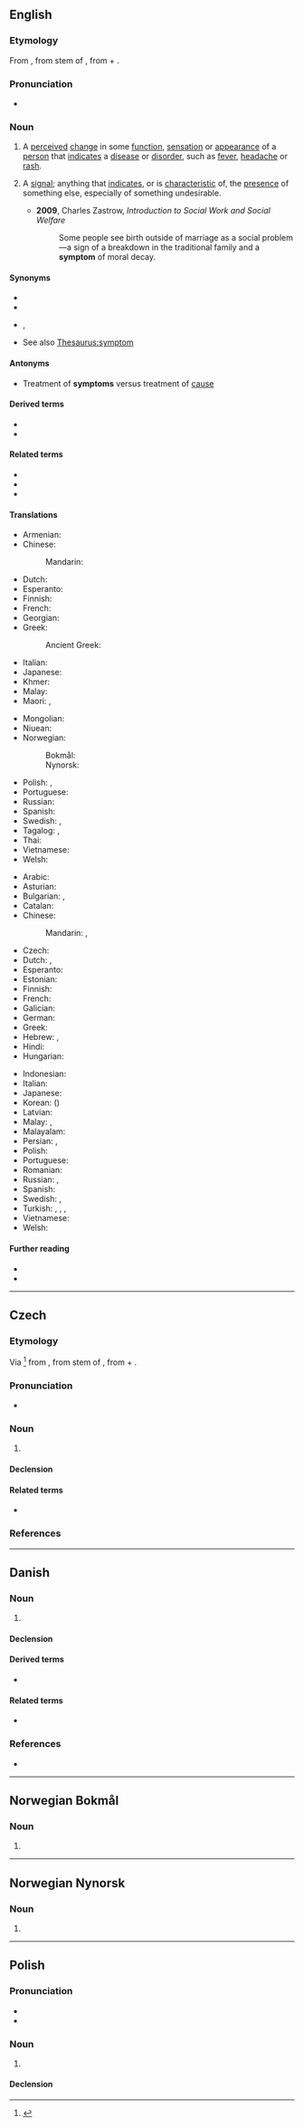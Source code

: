 {{also|Symptom}}
==English==

===Etymology===
From {{der|en|grc|σύμπτωμα||a happening, accident, symptom of disease}}, from stem of {{m|grc|συμπίπτω||Ι befall}}, from {{m|grc|συν-||together}} + {{m|grc|πίπτω||I fall}}.

===Pronunciation===
* {{IPA|/ˈsɪm(p)təm/|lang=en}}

===Noun===
{{en-noun}}

# {{lb|en|medicine}} A [[perceived]] [[change]] in some [[function]], [[sensation]] or [[appearance]] of a [[person]] that [[indicates]] a [[disease]] or [[disorder]], such as [[fever]], [[headache]] or [[rash]].
# {{lb|en|figuratively}} A [[signal]]; anything that [[indicate]]s, or is [[characteristic]] of, the [[presence]] of something else, especially of something undesirable.
#* '''2009''', Charles Zastrow, ''Introduction to Social Work and Social Welfare''
#*: Some people see birth outside of marriage as a social problem—a sign of a breakdown in the traditional family and a '''symptom''' of moral decay.

====Synonyms====
* {{l|en|indication}}
* {{l|en|manifestation}}
* {{l|en|sign}}, {{l|en|signal}}
* See also [[Thesaurus:symptom]]

====Antonyms====
* Treatment of '''symptoms''' versus treatment of [[cause]]

====Derived terms====
* {{l|en|symptomatology}}
* {{l|en|symptomless}}

====Related terms====
* {{l|en|asymptomatic}}
* {{l|en|asymptote}}
* {{l|en|symptomatic}}

====Translations====
{{trans-top|something that indicates a disease or disorder}}
* Armenian: {{t-needed|hy}}
* Chinese:
*: Mandarin: {{t+|cmn|症狀|tr=zhèngzhuàng}}
* Dutch: {{t+|nl|symptoom}}
* Esperanto: {{t+|eo|simptomo}}
* Finnish: {{t+|fi|oire}}
* French: {{t+|fr|symptôme}}
* Georgian: {{t-needed|ka}}
* Greek:
*: Ancient Greek: {{t|grc|σύμπτωμα|n}}
* Italian: {{t+|it|sintomo}}
* Japanese: {{t+|ja|症状|tr=[[しょうじょう]], shōjō|sc=Jpan}}
* Khmer: {{t-needed|km}}
* Malay: {{t|ms|gejala}}
* Maori: {{t|mi|tohumate}}, {{t|mi|putanga}}
{{trans-mid}}
* Mongolian: {{t-needed|mn}}
* Niuean: {{t|niu|fakamailoga}}
* Norwegian:
*: Bokmål: {{t+|nb|symptom|n}}
*: Nynorsk: {{t|nn|symptom|n}}
* Polish: {{t+|pl|objaw|m-in}}, {{t+|pl|symptom|m-in}}
* Portuguese: {{t+|pt|sintoma}}
* Russian: {{t+|ru|симптом|m|sc=Cyrl}}
* Spanish: {{t+|es|síntoma}}
* Swedish: {{t+|sv|symptom|n}}, {{t+|sv|symtom|n}}
* Tagalog: {{t|tl|tandang-sakit}}, {{t|tl|pangitain}}
* Thai: {{t-needed|th}}
* Vietnamese: {{t-needed|vi}}
* Welsh: {{t|cy|amlygiad|m}}
{{trans-bottom}}

{{trans-top|figuratively: indicator of something}}
* Arabic: {{t+|ar|عَرَض|m}}
* Asturian: {{t|ast|síntoma|m}}
* Bulgarian: {{t+|bg|признак|m|tr=prìznak|sc=Cyrl}}, {{t+|bg|симптом|m|tr=simptòm|sc=Cyrl}}
* Catalan: {{t+|ca|símptoma|m}}
* Chinese:
*: Mandarin: {{t+|cmn|症狀|sc=Hani}}, {{t+|cmn|症状|tr=zhèngzhuàng|sc=Hani}}
* Czech: {{t+|cs|příznak|m}}
* Dutch: {{t+|nl|symptoom|n}}, {{t+|nl|verschijnsel|n}}
* Esperanto: {{t+|eo|simptomo}}
* Estonian: {{t|et|sümptom}}
* Finnish: {{t+|fi|oire}}
* French: {{t+|fr|symptôme|m}}
* Galician: {{t|gl|síntoma|m}}
* German: {{t+|de|Symptom|n}}
* Greek: {{t+|el|σύμπτωμα|n}}
* Hebrew: {{t|he|תסמין|m|tr=tɑsmin|sc=Hebr}}, {{t+|he|סימפטום|m|tr=simptom|sc=Hebr}}
* Hindi: {{t+|hi|लक्षण|tr=lakṣaṇ|sc=Deva}}
* Hungarian: {{t+|hu|tünet}}
{{trans-mid}}
* Indonesian: {{t+|id|gejala}}
* Italian: {{t+|it|sintomo|m}}
* Japanese: {{t+|ja|記号|tr=[[きごう]], kigō|sc=Jpan}}
* Korean: {{t+|ko|증상}} ({{t+|ko|症狀}})
* Latvian: {{t|lv|simptoms|m}}
* Malay: {{t|ms|gejala}}, {{t|ms|simptom}}
* Malayalam: {{t|ml|രോഗലക്ഷണം|?}}
* Persian: {{t|fa|سَمپتوم|tr=samptōm|sc=fa-Arab}}, {{t+|fa|اثر|tr=asar|sc=fa-Arab}}
* Polish: {{t+|pl|symptom|m-in}}
* Portuguese: {{t+|pt|sintoma|f}}
* Romanian: {{t+|ro|simptom|n}}
* Russian: {{t+|ru|при́знак|m}}, {{t+|ru|симпто́м|m}}
* Spanish: {{t+|es|síntoma|m}}
* Swedish: {{t+|sv|symptom}}, {{t+|sv|symtom|n}}
* Turkish: {{t+|tr|belirti}}, {{t+|tr|semptom}}, {{t+|tr|sendrom}}, {{t+|tr|araz}}
* Vietnamese: {{t+|vi|triệu chứng}}
* Welsh: {{t+|cy|arwydd|m|f}}
{{trans-bottom}}

====Further reading====
* {{R:Webster 1913}}
* {{R:Century 1911}}

----

==Czech==

===Etymology===
Via {{etyl|de|cs}} {{m|de|Symptom}}<ref>{{R:Rejzek 2007}}</ref> from {{der|cs|grc|σύμπτωμα||a happening, accident, symptom of disease}}, from stem of {{m|grc|συμπίπτω||Ι befall}}, from {{m|grc|συν-||together}} + {{m|grc|πίπτω||I fall}}.

===Pronunciation===
* {{IPA|/ˈsɪmptom/|lang=cs}}

===Noun===
{{cs-noun|g=m}}

# {{l|en|symptom}}

====Declension====
{{cs-decl-noun
|symptom|symptomu|symptomu|symptom|symptome|symptomu|symptomem
|symptomy|symptomů|symptomům|symptomy|symptomy|symptomech|symptomy
}}

====Related terms====
* {{l|cs|symptomatický}}

===References===
<references />

----

==Danish==

===Noun===
{{da-noun|et|er}}

# {{l|en|symptom}}

====Declension====
{{da-noun-infl|et|er}}

====Derived terms====
* {{l|da|symptomfri}}

====Related terms====
* {{l|da|symptomatisk}}

===References===
* {{R:DDO}}

----

==Norwegian Bokmål==
{{wikipedia|lang=no}}

===Noun===
{{head|nb|noun|g=n|definite singular|symptomet|indefinite plural|symptom|or|symptomer|definite plural|symptoma|or|symptomene}}

# {{l|en|symptom}}

----

==Norwegian Nynorsk==
{{wikipedia|lang=nn}}

===Noun===
{{head|nn|noun|g=n|definite singular|symptomet|indefinite plural|symptom|definite plural|symptoma}}

# {{l|en|symptom}}

----

==Polish==

===Pronunciation===
* {{pl-IPA}}
* {{audio|Pl-symptom.ogg|audio|lang=pl}}

===Noun===
{{pl-noun|m-in}}

# {{l|en|symptom}}

====Declension====
{{pl-decl-noun-m-in}}